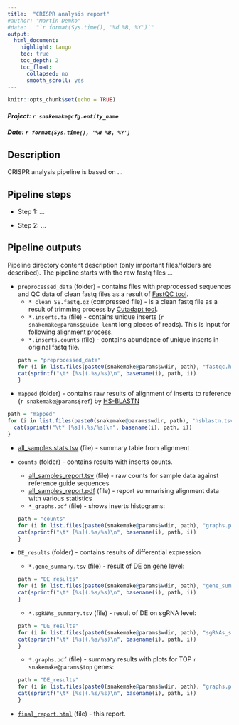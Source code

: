 ```yaml
---
title:  "CRISPR analysis report"
#author: "Martin Demko"
#date:   "`r format(Sys.time(), '%d %B, %Y')`"
output:
  html_document:
    highlight: tango
    toc: true
    toc_depth: 2
    toc_float: 
      collapsed: no
      smooth_scroll: yes
---
```



```r
knitr::opts_chunk$set(echo = TRUE)
```

#### *Project: `r snakemake@cfg.entity_name`*
#### *Date: `r format(Sys.time(), '%d %B, %Y')`*

<!--
A Way how to use config in Rmd file (assuming we have cfg in params in snakemake rule):
`r rjson::fromJSON(snakemake@params$cfg)$macs_padj_filter[1]`
-->

## Description

CRISPR analysis pipeline is based on ...

## Pipeline steps

* Step 1: ...

* Step 2: ...

## Pipeline outputs

Pipeline directory content description (only important files/folders are described). The pipeline starts with the raw fastq files ...

* `preprocessed_data` (folder) - contains files with preprocessed sequences and QC data of clean fastq files as a result of [FastQC tool](https://www.bioinformatics.babraham.ac.uk/projects/fastqc/).
    * `*_clean_SE.fastq.gz` (compressed file) - is a clean fastq file as a result of trimming process by [Cutadapt tool](https://cutadapt.readthedocs.io/en/stable/).
    * `*.inserts.fa` (file) - contains unique inserts (`r snakemake@params$guide_len`nt long pieces of reads). This is input for following alignment process.
    * `*.inserts.counts` (file) - contains abundance of unique inserts in original fastq file.
```r
path = "preprocessed_data"
for (i in list.files(paste0(snakemake@params$wdir, path), "fastqc.html")){
  cat(sprintf("\t* [%s](.%s/%s)\n", basename(i), path, i))
}
```

* `mapped` (folder) - contains raw results of alignment of inserts to reference (`r snakemake@params$ref`) by [HS-BLASTN](https://github.com/chenying2016/queries/tree/master/hs-blastn-src)
```r
path = "mapped"
for (i in list.files(paste0(snakemake@params$wdir, path), "hsblastn.tsv", recursive=T)){
  cat(sprintf("\t* [%s](.%s/%s)\n", basename(i), path, i))
}
```
  * [all_samples.stats.tsv](./mapped/all_samples.stats.tsv) (file) - summary table from alignment

* `counts` (folder) - contains results with inserts counts.
  * [all_samples_report.tsv](./counts/all_samples_report.tsv) (file) - raw counts for sample data against reference guide sequences
  * [all_samples_report.pdf](./counts/all_samples_report.pdf) (file) - report summarising alignment data with various statistics
  * `*_graphs.pdf` (file) - shows inserts histograms:
```r
path = "counts"
for (i in list.files(paste0(snakemake@params$wdir, path), "graphs.pdf", recursive=T)){
  cat(sprintf("\t* [%s](.%s/%s)\n", basename(i), path, i))
}
```

* `DE_results` (folder) - contains results of differential expression
  * `*.gene_summary.tsv` (file) - result of DE on gene level:
```r
path = "DE_results"
for (i in list.files(paste0(snakemake@params$wdir, path), "gene_summary.tsv", recursive=T)){
  cat(sprintf("\t* [%s](.%s/%s)\n", basename(i), path, i))
}
```
  * `*.sgRNAs_summary.tsv` (file) - result of DE on sgRNA level:
```r
path = "DE_results"
for (i in list.files(paste0(snakemake@params$wdir, path), "sgRNAs_summary.tsv", recursive=T)){
  cat(sprintf("\t* [%s](.%s/%s)\n", basename(i), path, i))
}
```
  * `*.graphs.pdf` (file) - summary results with plots for TOP `r snakemake@params$top` genes:
```r
path = "DE_results"
for (i in list.files(paste0(snakemake@params$wdir, path), "graphs.pdf", recursive=T)){
  cat(sprintf("\t* [%s](.%s/%s)\n", basename(i), path, i))
}
```

* [`final_report.html`](./final_report.html) (file) - this report.
